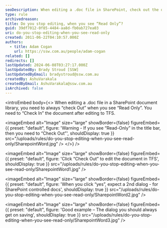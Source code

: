 ```yaml
---
seoDescription: When editing a .doc file in SharePoint, check out the document to avoid read-only mode and ensure seamless collaboration.
type: rule
archivedreason:
title: Do you stop editing, when you see “Read Only”?
guid: 39df7012-0f85-4484-aa8d-fb0ab727ea03
uri: do-you-stop-editing-when-you-see-read-only
created: 2011-06-22T04:10:57.000Z
authors:
  - title: Adam Cogan
    url: https://ssw.com.au/people/adam-cogan
related: []
redirects: []
lastUpdated: 2024-06-08T03:27:17.000Z
lastUpdatedBy: Brady Stroud [SSW]
lastUpdatedByEmail: bradystroud@ssw.com.au
createdBy: AshuVarakala
createdByEmail: AshuVarakala@ssw.com.au
isArchived: false
---
```


<introEmbed
  body={<>
When editing a .doc file in a SharePoint document library, you need to always “check Out” when you see “Read Only”. You need to “Check In” the document after editing to TFS.


<imageEmbed
  alt="Image"
  size="large"
  showBorder={false}
  figureEmbed={{
    preset: "default",
    figure: 'Warning - If you see “Read-Only” in the title bar, then you need to “Check Out”',
    shouldDisplay: true
  }}
  src="/uploads/rules/do-you-stop-editing-when-you-see-read-only/SharepointWord.jpg"
/>
  </>}
/>

<imageEmbed
  alt="Image"
  size="large"
  showBorder={false}
  figureEmbed={{
    preset: "default",
    figure: 'Click “Check Out” to edit the document in TFS',
    shouldDisplay: true
  }}
  src="/uploads/rules/do-you-stop-editing-when-you-see-read-only/SharepointWord1.jpg"
/>


<imageEmbed
  alt="Image"
  size="large"
  showBorder={false}
  figureEmbed={{
    preset: "default",
    figure: 'When you click “yes”, expect a 2nd dialog - for SharePoint controlled docs',
    shouldDisplay: true
  }}
  src="/uploads/rules/do-you-stop-editing-when-you-see-read-only/SharepointWord2.jpg"
/>


<imageEmbed
  alt="Image"
  size="large"
  showBorder={false}
  figureEmbed={{
    preset: "default",
    figure: 'Good example – The dialog you should always get on saving',
    shouldDisplay: true
  }}
  src="/uploads/rules/do-you-stop-editing-when-you-see-read-only/SharepointWord3.jpg"
/>
